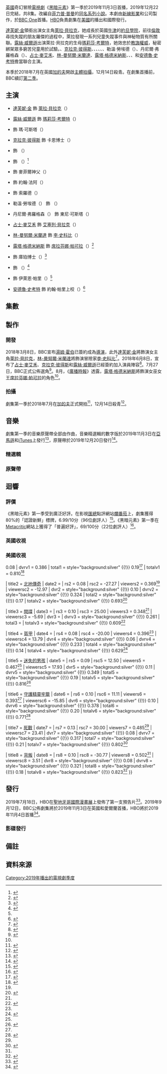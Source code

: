 {{noteTA
|G1=TV
|G2=Show
|1=zh-hans:贝拉奎亚;zh-hant:貝拉克;
|2=zh-hans:黑暗物质;zh-hant:黑暗元素;
|3=zh-hans:普尔曼;zh-hant:普曼;
|4=zh-hans:阿斯瑞尔勋爵;zh-hant:艾塞列公爵;
|5=zh-hans:魔法神刀;zh-hk:奧秘匕首;zh-tw:奧秘匕首;
|6=zh-hans:披甲熊;zh-hant:武裝熊;
|7=zh-hans:菲利普;zh-hant:菲力普;
|8=zh-hans:尤雷科·伯尔尼松;zh-hant:歐瑞克·拜尼森;
|9=zh-hans:伯尔尼松;zh-hant:拜尼森;
|10=zh-hans:尤雷科;zh-hant:歐瑞克;
|11=zh-hans:拉克尼松;zh-hant:雷克森;
}}
{{Infobox television season
| season_name   = 《黑暗元素》
| season_number = 1
| eng_name      = {{lang|en|''His Dark Materials'' (Season 1)}}
| bgcolour      = #273544
| image         = His Dark Materials Season 1 poster.jpg
| caption       = 第一季宣傳海報
| starring      = {{Plainlist|
* [[達芙妮·金|達芙妮·金]]
* [[露絲·威爾遜|露絲·威爾遜]]
* {{link-en|安-瑪莉·達芙|Anne-Marie Duff}}
* [[克拉克·彼得斯|克拉克·彼得斯]]
* {{link-en|詹姆斯·考斯摩|James Cosmo}}
* {{link-en|阿利安·巴克瑞|Ariyon Bakare}}
* {{link-en|威爾·基恩 (演員)|Will Keen|威爾·基恩}}
* {{link-en|盧錫安·薩馬蒂|Lucian Msamati}}
* {{link-en|加里·劉易斯|Gary Lewis (actor)}}
* 勒溫·勞埃德（{{lang|en|Lewin Lloyd}}）
* 丹尼爾·弗羅格森（{{lang|en|Daniel Frogson}}）
* [[占士·麥艾禾|占士·麥艾禾]]
* [[林-曼努爾·米蘭達|林-曼努爾·米蘭達]]
* [[露塔·格德米納斯|露塔·格德米納斯]]
* {{le|莉亞·威廉姆斯|Lia Williams}}
* {{le|阿米爾·威爾森|Amir Wilson}}
* {{le|妮娜·索桑亞|Nina Sosanya}}
* [[安德魯·史考特|安德魯·史考特]]
}}
| country       = {{plainlist|
* {{UK}}
* {{US}}
}}
| network       = {{plainlist|
* [[BBC_One|BBC One]]{{small|（英國）}}
* [[HBO|HBO]]{{small|（國際）}}
}}
| released      = {{Start date|2019|11|3}}
| last_aired    = {{End date|2019|12|22}}
| num_episodes  = 8
| prev_series   = 
| next_series   = [[黑暗元素_(第二季)|第二季]]
| episode_list  = [[黑暗元素集數列表|黑暗元素集數列表]]
}}

[[英國|英國]]奇幻冒險[[電視劇|電視劇]]《[[黑暗元素_(電視劇)|黑暗元素]]》第一季於2019年11月3日首播，2019年12月22日完結，共8集。改編自[[菲力普·普曼|菲力普·普曼]]的[[黑暗元素三部曲|同名系列小說]]。本劇由[[新線影業|新線影業]]和{{lang|en|Bad Wolf}}公司製作，於[[BBC_One|BBC One]]首播。[[HBO|HBO]]負責劇集在[[美國|美國]]的播出和國際發行。

[[達芙妮·金|達芙妮·金]]領銜出演女主角[[萊拉·貝拉克|萊拉·貝拉克]]，她成長於英國[[牛津|牛津]]的[[約旦學院|約旦學院]]，前往[[倫敦|倫敦]]尋找失蹤的朋友羅傑的過程中，萊拉發現一系列兒童失蹤事件與神秘物質{{le|塵埃 (黑暗元素)|Dust (His Dark Materials)|塵埃}}有所關聯。[[露絲·威爾遜|露絲·威爾遜]]出演萊拉·貝拉克的生母[[瑪莉莎·考爾特|瑪莉莎·考爾特]]，她效忠於[[教誨權威|教誨權威]]，秘密綁架眾多窮苦兒童用於試驗。{{link-en|安-瑪莉·達芙|Anne-Marie Duff}}、[[克拉克·彼得斯|克拉克·彼得斯]]、{{link-en|詹姆斯·考斯摩|James Cosmo}}、{{link-en|阿利安·巴克瑞|Ariyon Bakare}}、{{link-en|威爾·基恩 (演員)|Will Keen|威爾·基恩}}、{{link-en|盧錫安·薩馬蒂|Lucian Msamati}}、{{link-en|加里·劉易斯|Gary Lewis (actor)}}、勒溫·勞埃德（{{lang|en|Lewin Lloyd}}）、丹尼爾·弗羅格森（{{lang|en|Daniel Frogson}}）、[[占士·麥艾禾|占士·麥艾禾]]、[[林-曼努爾·米蘭達|林-曼努爾·米蘭達]]、[[露塔·格德米納斯|露塔·格德米納斯]]、{{le|莉亞·威廉姆斯|Lia Williams}}、{{le|阿米爾·威爾森|Amir Wilson}}、{{le|妮娜·索桑亞|Nina Sosanya}}和[[安德魯·史考特|安德魯·史考特]]擔當聯合主演。

本季於2018年7月在英國[[加的夫|加的夫]]開啟[[主體拍攝|主體拍攝]]，12月14日殺青。在劇集首播前，BBC續訂[[黑暗元素_(第二季)|第二季]]。

== 主演 ==
* [[達芙妮·金|達芙妮·金]] 飾 [[萊拉·貝拉克|萊拉·貝拉克]]（{{lang|en|Lyra Belacqua}}）

* [[露絲·威爾遜|露絲·威爾遜]] 飾 [[瑪莉莎·考爾特|瑪莉莎·考爾特]]（{{lang|en|Marisa Coulter}}）

* {{link-en|安-瑪莉·達芙|Anne-Marie Duff}} 飾 瑪·可斯塔（{{lang|en|Ma Costa}}）

* [[克拉克·彼得斯|克拉克·彼得斯]] 飾 卡恩博士（{{lang|en|Dr Carne}}）

* {{link-en|詹姆斯·考斯摩|James Cosmo}} 飾 {{le|法德爾·科拉姆|Farder Coram}}（{{lang|en|Farder Coram}}）

* {{link-en|阿利安·巴克瑞|Ariyon Bakare}} 飾 {{le|波萊爾公爵|Lord Boreal|卡洛·波萊爾公爵}}（{{lang|en|Lord Carlo Boreal}}）<ref name="Press">{{cite web|url=https://www.bbc.co.uk/mediacentre/mediapacks/his-dark-materials|title=His Dark Materials|work=BBC Media Centre|date=2019-10-24|access-date=2019-10-24|language=en-GB|archive-date=2019-10-24|archive-url=https://web.archive.org/web/20191024215427/https://www.bbc.co.uk/mediacentre/mediapacks/his-dark-materials|dead-url=no}}</ref>

* {{link-en|威爾·基恩 (演員)|Will Keen|威爾·基恩}} 飾 麥菲爾神父（{{lang|en|Father MacPhail}}）

* {{link-en|盧錫安·薩馬蒂|Lucian Msamati}} 飾 約翰·法阿（{{lang|en|John Faa}}）

* {{link-en|加里·劉易斯|Gary Lewis (actor)}} 飾 索羅德（{{lang|en|Thorold}}）

* 勒溫·勞埃德（{{lang|en|Lewin Lloyd}}） 飾 {{le|羅傑·帕斯洛|Roger Parslow}}（{{lang|en|Roger Parslow}}）

* 丹尼爾·弗羅格森（{{lang|en|Daniel Frogson}}） 飾 東尼·可斯塔（{{lang|en|Tony Costa}}）

* [[占士·麥艾禾|占士·麥艾禾]] 飾 [[艾塞列公爵|艾塞列·貝拉克]]（{{lang|en|Lord Asriel Belacqua}}）

* [[林-曼努爾·米蘭達|林-曼努爾·米蘭達]] 飾 [[李·史科比|李·史科比]]（{{lang|en|Lee Scoresby}}）

* [[露塔·格德米納斯|露塔·格德米納斯]] 飾 [[席拉芬娜·帕可拉|席拉芬娜·帕可拉]]（{{lang|en|Serafina Pekkala}}）<ref name=":0">{{Cite news|url=https://www.radiotimes.com/news/tv/2018-08-24/his-dark-materials-serafina-pekkala-cast-ruta-gedmintas-bbc/|title=BBC His Dark Materials adaptation casts witch queen Serafina Pekkala|date=2018-08-24|newspaper=Radio Times|accessdate=2018-09-17|language=en|archive-date=2018-09-17|archive-url=https://web.archive.org/web/20180917181924/https://www.radiotimes.com/news/tv/2018-08-24/his-dark-materials-serafina-pekkala-cast-ruta-gedmintas-bbc/|dead-url=no}}</ref>

* {{le|莉亞·威廉姆斯|Lia Williams}} 飾 庫珀博士（{{lang|en|Dr Cooper}}）<ref name="S1E5">{{cite web|url=https://www.radiotimes.com/tv-programme/e/kfrskh/his-dark-materials--s1-e5-the-lost-boy/|title=His Dark Materials - Series 1 - Episode 5|work=[[Radio_Times|Radio Times]]|access-date=2019-11-20|language=en-GB|archive-date=2020-11-10|archive-url=https://web.archive.org/web/20201110061728/https://www.radiotimes.com/tv-programme/e/kfrskh/his-dark-materials--s1-e5-the-lost-boy/|dead-url=no}}</ref>

* {{le|阿米爾·威爾森|Amir Wilson}} 飾 {{le|威爾·帕里 (黑暗元素)|Will Parry (His Dark Materials)|威爾·帕里}}（{{lang|en|Will Parry}}）<ref name="Will">{{cite web|url=https://www.gizmodo.com.au/2019/06/his-dark-materials-has-found-its-will-parry-and-hes-perfect/|title=His Dark Materials Has Found Its Will Parry, And He's Perfect|work=[[Gizmodo|Gizmodo]]|last=Elderkin|first=Beth|date=2019-06-08|access-date=2019-11-17|language=en|archive-date=2019-11-16|archive-url=https://web.archive.org/web/20191116231133/https://www.gizmodo.com.au/2019/06/his-dark-materials-has-found-its-will-parry-and-hes-perfect/|dead-url=no}}</ref>

* {{le|妮娜·索桑亞|Nina Sosanya}} 飾 伊萊恩·帕里（{{lang|en|Elaine Parry}}）<ref name="S1E5" />

* [[安德魯·史考特|安德魯·史考特]] 飾 約翰·帕里上校（{{lang|en|Colonel John Parry}}）<ref name="Jopari">{{cite web|url=https://deadline.com/2019/08/fleabags-andrew-scott-joins-hbo-bbcs-fantasy-drama-his-dark-materials-1202671162/|title='Fleabag's Andrew Scott Joins HBO & BBC's Fantasy Drama Adaptation 'His Dark Materials'|work=[[Deadline_Hollywood|Deadline Hollywood]]|last=White|first=Peter|date=2019-08-19|access-date=2019-11-17|archive-date=2019-11-08|archive-url=https://web.archive.org/web/20191108201557/https://deadline.com/2019/08/fleabags-andrew-scott-joins-hbo-bbcs-fantasy-drama-his-dark-materials-1202671162/|dead-url=no}}</ref>

== 集數 ==
<onlyinclude>{{Episode table |background=#273544 |overall= |season= |seasonT=集數 |title= |director= |writer= |airdate= |airdateT=首播日期 |viewers= |viewersT=收視（百萬）|country=英國 |episodes= 
{{Episode list/sublist|黑暗元素 (電視劇)
 |NumParts            = 2
 |EpisodeNumber       = 1
 |EpisodeNumber2      = 1
 |Title               = 萊拉的約旦
 |AltTitle            = {{lang|en|Lyra's Jordan}}
 |DirectedBy          = [[湯姆·霍伯|湯姆·霍伯]]
 |WrittenBy           = {{link-en|傑克·索恩|Jack Thorne}}
 |OriginalAirDate_1   = {{start date|2019|11|3}}{{small|（英國）}}
 |OriginalAirDate_2   = {{start date|2019|11|4}}{{small|（美國）}}
 |Viewers_1           = 9.72{{small|（英國）}}<ref name="BARB4">{{cite web |url=https://www.barb.co.uk/viewing-data/four-screen-dashboard/ |title=Four-screen dashboard |publisher=[[Broadcasters'_Audience_Research_Board|Broadcasters' Audience Research Board]] |access-date=2019-12-17 |language=en-GB |archive-date=2019-02-02 |archive-url=https://web.archive.org/web/20190202221734/https://www.barb.co.uk/viewing-data/four-screen-dashboard/ |dead-url=no }}</ref>
 |Viewers_2           = 0.424{{small|（美國）}}<ref name="1.01">{{cite web|url=http://www.showbuzzdaily.com/articles/showbuzzdailys-top-150-monday-cable-originals-network-finals-11-4-2019.html|title=Updated: ShowBuzzDaily's Top 150 Monday Cable Originals & Network Finals: 11.4.2019|last=Metcalf|first=Mitch|date=2019-11-05|work=Showbuzz Daily|access-date=2019-11-05|language=en-US|archive-date=2019-11-05|archive-url=https://web.archive.org/web/20191105212256/http://www.showbuzzdaily.com/articles/showbuzzdailys-top-150-monday-cable-originals-network-finals-11-4-2019.html|dead-url=no}}</ref>
 |ShortSummary        = [[萊拉·貝拉克|萊拉·貝拉克]]成長於英國[[牛津|牛津]]的[[約旦學院|約旦學院]]。她未曾見過父母，僕從羅傑·帕斯洛和{{le|守護精靈 (黑暗元素三部曲)|Dæmon (His Dark Materials)|守護精靈}}潘拉蒙陪伴她長大。萊拉崇拜她的叔叔[[艾塞列公爵|艾塞列公爵]]，他是一名極地探險家。艾塞列關於{{le|塵埃 (黑暗元素)|Dust (His Dark Materials)|塵埃}}和[[多元宇宙|多元宇宙]]的研究被[[教誨權威|教誨權威]]視為[[異端|異端]]。在艾塞列匯報自己在極地的發現成果之前，約旦學院的院長卡恩博士暗中在他的飲酒中投毒。目睹一切的萊拉及時解救了叔叔，艾塞列選擇不再追究此事。卡恩通過「真理探測儀」（俗稱為「黃金羅盤」）預見到萊拉對未來的重要性。在艾塞列離開牛津繼續他的探險之後，卡恩將黃金羅盤送給萊拉，並將她交給[[瑪莉莎·考爾特|瑪莉莎·考爾特]]扶養。考爾特夫人同意接收萊拉為門徒。神秘組織「吞人獸」（{{lang|en|Gobblers}}）綁架了羅傑和另一名[[吉普賽|吉普賽]]兒童比利·可斯塔。萊拉為找回同伴羅傑，決定隨同考爾特夫人前往吞人獸可能藏身的[[倫敦|倫敦]]。一眾吉普賽人為尋找失蹤的兒童，同樣向倫敦出發。
 |RowColor            = on
 |LineColor           = 273544
}}
{{Episode list/sublist|黑暗元素 (電視劇)
 |NumParts            = 2
 |EpisodeNumber       = 2
 |EpisodeNumber2      = 2
 |Title               = 北地傳奇
 |AltTitle            = {{lang|en|The Idea of North}}
 |DirectedBy          = 湯姆·霍伯{{efn|name=McGregor|導演{{le|威廉·麥格雷戈 (導演)|William McGregor (director)|威廉·麥格雷戈}}執導有關威爾的世界故事線部分<ref>{{cite web |url=https://ew.com/tv/2019/12/02/his-dark-materials-will-parry-amir-wilson/ |title=His Dark Materials star opens up about that surprise character debut |publisher=[[Entertainment_Weekly|Entertainment Weekly]] |first=Nick |last=Romano |date=2019-12-02 |access-date=2020-07-17 |language=en-US |archive-date=2020-02-12 |archive-url=https://web.archive.org/web/20200212233213/https://ew.com/tv/2019/12/02/his-dark-materials-will-parry-amir-wilson/ |dead-url=no }}</ref>。}}
 |WrittenBy           = 傑克·索恩
 |OriginalAirDate_1   = {{start date|2019|11|10}}{{small|（英國）}}
 |OriginalAirDate_2   = {{start date|2019|11|11}}{{small|（美國）}}
 |Viewers_1           = 7.71{{small|（英國）}}<ref name="BARB4" />
 |Viewers_2           = 0.369{{small|（美國）}}<ref name="1.02">{{cite web|url=http://www.showbuzzdaily.com/articles/showbuzzdailys-top-150-monday-cable-originals-network-finals-11-11-2019.html|title=Updated: ShowBuzzDaily's Top 150 Monday Cable Originals & Network Finals: 11.11.2019|last=Metcalf|first=Mitch|date=2019-11-12|work=Showbuzz Daily|access-date=2019-11-12|language=en-US|archive-date=2019-11-12|archive-url=https://web.archive.org/web/20191112213338/http://www.showbuzzdaily.com/articles/showbuzzdailys-top-150-monday-cable-originals-network-finals-11-11-2019.html|dead-url=no}}</ref>
 |ShortSummary        = 萊拉住到考爾特夫人的家中之後，對她隱秘的行事風格產生懷疑。吉普賽人找到綁架兒童組織的一處據點，但是他們已經提前轉移。主教法庭的執行官波萊爾公爵來到約旦學院。為了確認艾塞列公爵從北方帶回的是否為斯坦尼斯勞斯·格魯曼的頭顱，他通過特定位置的「凌空之窗」穿越到另一個世界，要求名為托馬斯的人查找以魚鷹為守護精靈的男子。主教派遣麥克菲神父來到考爾特夫人家，警告她以及她所領導的倫敦總祭祀委員會要低調做事。考爾特夫人來到關押兒童的新地點，告知他們馬上要啟程向北極出發。與此同時，萊拉偷偷潛入考爾特夫人的書房，發現她正在設計一個叫做「實驗站」的實驗室，用於人與精靈之間關係的秘密研究。萊拉趁著考爾特夫人舉辦酒會的時候逃了出去。當晚，她被一個男人從背後挾持。
 |RowColor            = on
 |LineColor           = 273544
}}
{{Episode list/sublist|黑暗元素 (電視劇)
 |NumParts            = 2
 |EpisodeNumber       = 3
 |EpisodeNumber2      = 3
 |Title               = 間諜
 |AltTitle            = {{lang|en|The Spies}}
 |DirectedBy          = {{le|道恩·沙德福斯|Dawn Shadforth}}{{efn|name=McGregor}}
 |WrittenBy           = 傑克·索恩
 |OriginalAirDate_1   = {{start date|2019|11|17}}{{small|（英國）}}
 |OriginalAirDate_2   = {{start date|2019|11|18}}{{small|（美國）}}
 |Viewers_1           = 7.22{{small|（英國）}}<ref name="BARB4" />
 |Viewers_2           = 0.348{{small|（美國）}}<ref name="1.03">{{cite web|url=http://www.showbuzzdaily.com/articles/showbuzzdailys-top-150-monday-cable-originals-network-finals-11-18-2019.html|title=Updated: ShowBuzzDaily's Top 150 Monday Cable Originals & Network Finals: 11.18.2019|last=Metcalf|first=Mitch|date=2019-11-19|work=Showbuzz Daily|access-date=2019-11-19|language=en-US|archive-date=2019-11-20|archive-url=https://web.archive.org/web/20191120215311/http://www.showbuzzdaily.com/articles/showbuzzdailys-top-150-monday-cable-originals-network-finals-11-18-2019.html|dead-url=no}}</ref>
 |ShortSummary        = 比利的哥哥東尼·可斯塔和朋友班傑明無意之中救下萊拉，將她帶至吉普賽人的船上。考爾特夫人搜查約旦學院，得知萊拉隨身攜帶著真理儀，她隨後派出兩隻間諜飛蟲追蹤萊拉。波萊爾公爵穿越到另一個世界，托馬斯告訴他格魯曼是來自與波萊爾同一世界的約翰·帕里上校，他是前海軍陸戰隊員和探險家，於13年前被推定死亡。格魯曼在另一個世界中還有妻子和兒子，波萊爾僱人查找他們的下落。萊拉說服吉普賽人首領約翰·法阿以及眾人乘船北上，找尋丟失的孩子。東尼和班傑明潛入考爾特夫人的住所，找到眾多失蹤孩子的名單。他們被考爾特夫人發現，班傑明不願被審問，墜入電梯井自殺身亡，東尼僥倖逃脫。萊拉嘗試解讀真理儀，提前得知班傑明死亡。她與守護精靈潘拉蒙抓住一隻間諜飛蟲，另一隻逃回考爾特夫人的身邊，告知她萊拉的蹤跡。
 |RowColor            = on
 |LineColor           = 273544
}}
{{Episode list/sublist|黑暗元素 (電視劇)
 |NumParts            = 2
 |EpisodeNumber       = 4
 |EpisodeNumber2      = 4
 |Title               = 盔甲
 |AltTitle            = {{lang|en|Armour}}
 |DirectedBy          = {{le|奧托·巴瑟斯特|Otto Bathurst}}
 |WrittenBy           = 傑克·索恩
 |OriginalAirDate_1   = {{start date|2019|11|24}}{{small|（英國）}}
 |OriginalAirDate_2   = {{start date|2019|11|25}}{{small|（美國）}}
 |Viewers_1           = 6.88{{small|（英國）}}<ref name="BARB4" />
 |Viewers_2           = 0.396{{small|（美國）}}<ref name="1.04">{{cite web|url=http://www.showbuzzdaily.com/articles/showbuzzdailys-top-150-monday-cable-originals-network-finals-11-25-2019.html|title=Updated: ShowBuzzDaily's Top 150 Monday Cable Originals & Network Finals: 11.25.2019|last=Metcalf|first=Mitch|date=2019-11-26|work=Showbuzz Daily|access-date=2019-11-26|language=en-US|archive-date=2019-11-28|archive-url=https://web.archive.org/web/20191128002029/http://www.showbuzzdaily.com/articles/showbuzzdailys-top-150-monday-cable-originals-network-finals-11-25-2019.html|dead-url=no}}</ref>
 |ShortSummary        = 氣球駕駛員[[李·史科比|李·史科比]]與他的守護精靈赫斯特前往北方城鎮{{le|特羅爾桑德|Trollesund}}，尋找被放逐的武裝熊{{le|歐瑞克·拜尼森|Iorek Byrnison}}。當地的教會當局設計偷竊了它的盔甲，迫使它成為負責處理金屬的契約勞工。法德爾·科拉姆聯繫他的舊情人女巫[[席拉芬娜·帕可拉|席拉芬娜·帕可拉]]，她的守護精靈凱薩答應科拉姆幫助保護吉普賽人。萊拉與吉普賽人經過特羅爾桑德，儘管約翰·法阿不信任歐瑞克，萊拉仍然設法取得它的幫助。萊拉通過真理儀感知到盔甲被藏在教堂地下室，歐瑞克成功取回盔甲。歐瑞克和史科比加入吉普賽人，繼續北上。與此同時，教會當局試圖免除考爾特夫人的所有公職，將總祭祀委員會的領導權交給麥克菲爾神父。考爾特夫人以艾塞列公爵相威脅，他當前被武裝熊首領奧夫·雷克森囚禁，迫使教會同意自己繼續推進項目。考爾特夫人來到北方與武裝熊首領雷克森會面，以說服教會為它舉行[[洗禮|洗禮]]為交換條件，獲得艾塞列公爵的控制權。
 |RowColor            = on
 |LineColor           = 273544
}}
{{Episode list/sublist|黑暗元素 (電視劇)
 |NumParts            = 2
 |EpisodeNumber       = 5
 |EpisodeNumber2      = 5
 |Title               = 迷失的男孩
 |AltTitle            = {{lang|en|The Lost Boy}}
 |DirectedBy          = 奧托·巴瑟斯特{{efn|name=McGregor}}
 |WrittenBy           = 傑克·索恩
 |OriginalAirDate_1   = {{start date|2019|12|1}}{{small|（英國）}}
 |OriginalAirDate_2   = {{start date|2019|12|2}}{{small|（美國）}}
 |Viewers_1           = 6.69{{small|（英國）}}<ref name="BARB4" />
 |Viewers_2           = 0.467{{small|（美國）}}<ref name="1.05">{{cite web|url=http://www.showbuzzdaily.com/articles/showbuzzdailys-top-150-monday-cable-originals-network-finals-12-2-2019.html|title=Updated: ShowBuzzDaily's Top 150 Monday Cable Originals & Network Finals: 12.2.2019|last=Metcalf|first=Mitch|date=2019-12-04|work=Showbuzz Daily|accessdate=2019-12-05|language=en-US|archive-date=2019-12-04|archive-url=https://web.archive.org/web/20191204214656/http://www.showbuzzdaily.com/articles/showbuzzdailys-top-150-monday-cable-originals-network-finals-12-2-2019.html|dead-url=no}}</ref>
 |ShortSummary        = 萊拉、李·史科比與吉普賽人繼續北上尋找被綁架的孩子。在歐瑞克的陪同下，真理儀指引萊拉前往附近的漁村。另一個世界中，{{le|威爾·帕里 (黑暗元素)|Will Parry (His Dark Materials)|威爾·帕里}}是一名高中生，父親失蹤之後，他需要照顧患有[[精神疾病|精神疾病]]的母親伊萊恩。波萊爾公爵和托馬斯找到帕里一家，他們希望打聽威爾的父親約翰的下落。伊萊恩向威爾展示父親的信件。波萊爾潛入威爾的房間調查，他認為約翰失蹤後，一直穿梭於多元世界之中。席拉芬娜·帕可拉與法德爾·科拉姆會面，兩人討論多元世界以及即將到來的戰爭。萊拉和歐瑞克在漁村中發現比利·可斯塔，有人通過手術方法將他與守護精靈強行切割。他們將比利送交給吉普賽人，但是他很快過世。當晚，萊拉被神秘組織綁架，送至「吞人獸」的基地伯爾凡加（{{lang|en|Bolvangar}}）。
 |RowColor            = on
 |LineColor           = 273544
}}
{{Episode list/sublist|黑暗元素 (電視劇)
 |NumParts            = 2
 |EpisodeNumber       = 6
 |EpisodeNumber2      = 6
 |Title               = 守護精靈牢籠
 |AltTitle            = {{lang|en|The Daemon-Cages}}
 |DirectedBy          = [[尤若斯·林恩|尤若斯·林恩]]{{efn|name=McGregor}}
 |WrittenBy           = 傑克·索恩
 |OriginalAirDate_1   = {{start date|2019|12|8}}{{small|（英國）}}
 |OriginalAirDate_2   = {{start date|2019|12|9}}{{small|（美國）}}
 |Viewers_1           = 6.36{{small|（英國）}}<ref name="BARB4" />
 |Viewers_2           = 0.393{{small|（美國）}}<ref name="1.06">{{cite web|url=http://www.showbuzzdaily.com/articles/showbuzzdailys-top-150-monday-cable-originals-network-finals-12-9-2019.html|title=Updated: ShowBuzzDaily's Top 150 Monday Cable Originals & Network Finals: 12.9.2019|last=Metcalf|first=Mitch|date=2019-12-10|work=Showbuzz Daily|accessdate=2019-12-10|language=en-US|archive-date=2019-12-10|archive-url=https://web.archive.org/web/20191210222137/http://www.showbuzzdaily.com/articles/showbuzzdailys-top-150-monday-cable-originals-network-finals-12-9-2019.html|dead-url=no}}</ref>
 |ShortSummary        = 萊拉化名莉齊，在秘密基地遇到好友羅傑。她探查得知這裡的工作人員正在以虜獲的孩子作為研究對象，進行切割守護精靈的實驗。考爾特夫人前來查看研究進展，聽到萊拉在裝置內呼喊，將她救下。考爾特夫人試圖說服萊拉留在身邊，表示實驗是為了避免孩子感染罪惡的根源「塵埃」。萊拉謊稱將真理儀交給考爾特夫人，盒子中的間諜飛蟲偷襲了她。萊拉趁機逃脫之後，破壞實驗設備，引起混亂。吉普賽人、李·史科比與歐瑞克·拜尼森及時趕到，在女巫席拉芬娜·帕可拉的幫助下，戰勝看守[[韃靼人|韃靼人]]，解救所有被綁架的孩子。考爾特夫人獨自逃走。萊拉、羅傑與歐瑞克乘坐李·史科比的氣球，向北飛行，前去[[斯瓦爾巴|斯瓦爾巴]]群島解救艾塞列公爵。途中他們遭遇{{le|峭壁鬼 (黑暗元素)|Cliff ghasts (His Dark Materials)|峭壁鬼}}的攻擊，萊拉在混戰中掉下氣球。與此同時，威爾在另一個世界閱讀父親的信件，托馬斯暗中監視他。
 |RowColor            = on
 |LineColor           = 273544
}}
{{Episode list/sublist|黑暗元素 (電視劇)
 |NumParts            = 2
 |EpisodeNumber       = 7
 |EpisodeNumber2      = 7
 |Title               = 死戰
 |AltTitle            = {{lang|en|The Fight to the Death}}
 |DirectedBy          = 傑米·柴爾茲{{efn|name=McGregor}}
 |WrittenBy           = 傑克·索恩
 |OriginalAirDate_1   = {{start date|2019|12|15}}{{small|（英國）}}
 |OriginalAirDate_2   = {{start date|2019|12|16}}{{small|（美國）}}
 |Viewers_1           = 6.08{{small|（英國）}}<ref name="BARB4" />
 |Viewers_2           = 0.485{{small|（美國）}}<ref name="1.07">{{cite web|url=http://www.showbuzzdaily.com/articles/showbuzzdailys-top-150-monday-cable-originals-network-finals-12-16-2019.html|title=Updated: ShowBuzzDaily's Top 150 Monday Cable Originals & Network Finals: 12.16.2019|last=Metcalf|first=Mitch|date=2019-12-17|work=Showbuzz Daily|accessdate=2019-12-17|language=en-US|archive-date=2019-12-17|archive-url=https://web.archive.org/web/20191217212003/http://www.showbuzzdaily.com/articles/showbuzzdailys-top-150-monday-cable-originals-network-finals-12-16-2019.html|dead-url=no}}</ref>
 |ShortSummary        = 萊拉落地之後，被武裝熊俘虜送至首領奧夫·雷克森在斯瓦爾巴群島的宮殿。她欺騙奧夫稱自己是歐瑞克·拜尼森在伯爾凡加創造的守護精靈，說服它與歐瑞克單獨決鬥。歐瑞克在戰鬥中身受重傷，最終為保護萊拉殺死奧夫，成為武裝熊的國王。羅傑與萊拉會合，跟隨歐瑞克前往艾塞列公爵的實驗室。教誨權威得知奧夫被殺死，派遣考爾特夫人、麥菲爾神父以及眾多戰士前往北方。席拉芬娜·帕可拉勸說李·史科比繼續幫助萊拉。與此同時，威爾在另一個世界意識到危險，將母親伊萊恩暫時託付給鄰居漢威老師照顧。波萊爾公爵希望獲得約翰·帕里留下的信件，派遣托馬斯與另一名特工潛入威爾家中。威爾殺死托馬斯，沒有與母親道別，帶著信件逃離此地。
 |RowColor            = on
 |LineColor           = 273544
}}
{{Episode list/sublist|黑暗元素 (電視劇)
 |NumParts            = 2
 |EpisodeNumber       = 8
 |EpisodeNumber2      = 8
 |Title               = 背叛
 |AltTitle            = {{lang|en|Betrayal}}
 |DirectedBy          = 傑米·柴爾茲{{efn|name=McGregor}}
 |WrittenBy           = 傑克·索恩
 |OriginalAirDate_1   = {{start date|2019|12|22}}{{small|（英國）}}
 |OriginalAirDate_2   = {{start date|2019|12|23}}{{small|（美國）}}
 |Viewers_1           = 5.87{{small|（英國）}}<ref name="BARB4" />
 |Viewers_2           = 0.502{{small|（美國）}}<ref name="1.08">{{cite web|url=http://www.showbuzzdaily.com/articles/showbuzzdailys-top-150-monday-cable-originals-network-finals-12-23-2019.html|title=Updated: ShowBuzzDaily's Top 150 Monday Cable Originals & Network Finals: 12.23.2019|last=Metcalf|first=Mitch|date=2019-12-24|work=Showbuzz Daily|accessdate=2019-12-25|language=en-US|archive-date=2019-12-25|archive-url=https://web.archive.org/web/20191225231950/http://www.showbuzzdaily.com/articles/showbuzzdailys-top-150-monday-cable-originals-network-finals-12-23-2019.html|dead-url=no}}</ref>
 |ShortSummary        = 在斯瓦爾巴的實驗室，艾塞列公爵向萊拉介紹他對塵埃和多元世界的研究。教誨權威認為塵埃是人類罪惡的根源，因此一直設法阻止他的研究。艾塞列瞞著萊拉，將羅傑騙至山頂的[[極光|極光]]附近，把他放入實驗籠內，計劃將他與守護精靈切割，用來獲得足夠的能量開啟極光通道（「星橋」），通往多元世界。萊拉與歐瑞克率領大批武裝熊前往援救羅傑，途中遭遇考爾特夫人和教誨權威的士兵，雙方發生戰鬥。萊拉獨自登上山頂，目睹艾塞列拉動控制器，殺死了羅傑，同時開啟極光通道。考爾特夫人與艾塞列會面，艾塞列勸她一同進入星橋，考爾特夫人因掛念萊拉拒絕了他。考爾特夫人離開之後，萊拉進入多元世界。與此同時，在另一個世界，波萊爾公爵設法追查威爾的下落，報警將威爾列為失蹤青年。為躲避警方調查，威爾進入可以通往多元世界的「凌空之窗」。
 |RowColor            = on
 |LineColor           = 273544
}}
}}</onlyinclude>

== 製作 ==
=== 開發 ===
2018年3月8日，BBC宣布[[湯姆·霍伯|湯姆·霍伯]]已簽約成為[[導演|導演]]，此外[[達芙妮·金|達芙妮·金]]將飾演女主角[[萊拉·貝拉克|萊拉·貝拉克]]，[[林-曼努爾·米蘭達|林-曼努爾·米蘭達]]將飾演冒險家[[李·史科比|李·史科比]]<ref>{{Cite news|url=https://deadline.com/2018/03/the-kings-speech-director-tom-hooper-logan-star-sign-up-for-his-dark-materials-adaptation-1202319285/|title=‘The King’s Speech’ Director Tom Hooper & ‘Logan’ Star Dafne Keen Sign Up For ‘His Dark Materials’ Adaptation|last=Wiseman|first=Peter White,Andreas|date=2018-03-08|newspaper=Deadline|accessdate=2018-09-17|language=en-US|archive-date=2018-08-05|archive-url=https://web.archive.org/web/20180805112624/https://deadline.com/2018/03/the-kings-speech-director-tom-hooper-logan-star-sign-up-for-his-dark-materials-adaptation-1202319285/|dead-url=no}}</ref>。2018年6月8日，宣布了[[占士·麥艾禾|占士·麥艾禾]]、[[克拉克·彼得斯|克拉克·彼得斯]]和[[露絲·威爾遜|露絲·威爾遜]]已經簽約加入演員陣容<ref>{{Cite news|url=https://deadline.com/2018/06/james-mcavoy-clarke-peters-sign-up-to-bbc-one-fantasy-drama-his-dark-materials-1202406102/|title=James McAvoy & Clarke Peters Sign Up To BBC One Fantasy Drama ‘His Dark Materials’|last=White|first=Peter|date=2018-06-08|newspaper=Deadline|accessdate=2018-09-17|language=en-US|archive-date=2018-06-21|archive-url=https://web.archive.org/web/20180621162547/https://deadline.com/2018/06/james-mcavoy-clarke-peters-sign-up-to-bbc-one-fantasy-drama-his-dark-materials-1202406102/|dead-url=no}}</ref>。7月27日，BBC正式公佈選角<ref name="Cast">{{cite web|url=https://www.bbc.co.uk/mediacentre/latestnews/2018/his-dark-materials|title=BBC and Bad Wolf unveil cast and creative team of His Dark Materials|website=BBC Media Centre|date=2018-07-27|accessdate=2018-08-13|language=en-GB|archive-date=2019-05-17|archive-url=https://web.archive.org/web/20190517203425/https://www.bbc.co.uk/mediacentre/latestnews/2018/his-dark-materials|dead-url=no}}</ref>。8月，《[[廣播時報|廣播時報]]》透露，[[露塔·格德米納斯|露塔·格德米納斯]]將飾演女巫女王[[席拉芬娜·帕可拉|席拉芬娜·帕可拉]]的角色<ref name=":0" />。

=== 拍攝 ===
劇集第一季於2018年7月在[[加的夫|加的夫]]正式開拍<ref>{{Cite web|url=https://www.bbc.co.uk/mediacentre/latestnews/2018/his-dark-materials|title=BBC - BBC and Bad Wolf unveil cast and creative team of His Dark Materials|accessdate=2018-09-17|date=2018-07-27|publisher=BBC|language=en-GB|archive-date=2019-05-17|archive-url=https://web.archive.org/web/20190517203425/https://www.bbc.co.uk/mediacentre/latestnews/2018/his-dark-materials|dead-url=no}}</ref>，12月14日殺青<ref>{{Cite tweet|author=His Dark Materials|user=darkmaterials|number=1073639534372511744|date=2018-12-14|title=So Lyra and her daemon turned away from the world they were born in, and looked towards the sun, and walked into the sky.}}</ref>。

== 音樂 ==
劇集第一季的音樂原聲帶全部由{{link-en|羅恩·巴夫|Lorne Balfe}}作曲，音樂精選輯的數字版於2019年11月3日在[[亞馬遜公司|亞馬遜]]和[[iTunes|iTunes]]上發行<ref>{{cite web|url=https://www.amazon.com/exec/obidos/ASIN/B07ZS386VC|title=The Musical Anthology of His Dark Materials (Music from the Television Series)|accessdate=2019-11-07|language=en-US|archive-date=2020-10-27|archive-url=https://web.archive.org/web/20201027134901/https://www.amazon.com/exec/obidos/ASIN/B07ZS386VC|dead-url=no}}</ref>，原聲帶於2019年12月20日發行<ref>{{cite web|url=https://www.soundtrack.net/album/his-dark-materials/|title=His Dark Materials Soundtrack (2019)|accessdate=2020-12-20|language=en-US|archive-date=2020-11-10|archive-url=https://web.archive.org/web/20201110061801/https://www.soundtrack.net/album/his-dark-materials/|dead-url=no}}</ref>。

=== 精選輯 ===
{{Infobox album
| name           = 《黑暗元素》第一季音樂精選輯
| original_name  = ''The Musical Anthology of His Dark Materials''
| type           = greatest
| artist         = {{link-en|羅恩·巴夫|Lorne Balfe}}
| cover          = 
| alt            =
| released       = {{Start date|2019|11|3}}
| format         = [[數位音樂下載|數位音樂下載]]
| recorded       = 
| venue          =
| studio         = 
| genre          = 音樂[[精選輯|精選輯]]
| length         = 52:50
| label          = {{lang|en|Silva Screen}}
| producer       = [[BBC威爾斯國家管弦樂團|BBC威爾斯國家管弦樂團]]
| prev_title     = 
| prev_year      = 
| next_title     = 
| next_year      = 
| misc           = 
}}

{{Track listing
| total_length  = 52:50

| title1        = {{lang|en|His Dark Materials}}
| length1       = 1:38

| title2        = {{lang|en|The Alethiometer}}
| length2       = 4:35

| title3        = {{lang|en|Lyra: The Child of Prophecy}}
| length3       = 2:20

| title4        = {{lang|en|The Settling of a Daemon}}
| length4       = 3:54

| title5        = {{lang|en|Scholastic Sanctuary}}
| length5       = 3:06

| title6        = {{lang|en|The General Oblation Board}}
| length6       = 2:58

| title7        = {{lang|en|The Life of Roger Parslow}}
| length7       = 2:42

| title8        = {{lang|en|The Machinations of Lord Boreal}}
| length8       = 2:50

| title9        = {{lang|en|A Gilded Cage}}
| length9       = 1:24

| title10       = {{lang|en|The Strength of Gyptians}}
| length10      = 3:38

| title11       = {{lang|en|A Plea to Fate}}
| length11      = 3:13

| title12       = {{lang|en|The Legacy of Svalbard}}
| length12      = 2:30

| title13       = {{lang|en|Mrs. M.Coulter}}
| length13      = 2:05

| title14       = {{lang|en|The Magisterium}}
| length14      = 3:03

| title15       = {{lang|en|The Path Foretold}}
| length15      = 2:15

| title16       = {{lang|en|Release the Spy - Fly}}
| length16      = 2:07

| title17       = {{lang|en|The Tales of Lee Scoresby}}
| length17      = 2:43

| title18       = {{lang|en|The Compass Points North}}
| length18      = 2:34

| title19       = {{lang|en|The Witches of Lake Enara}}
| length19      = 3:15
}}

=== 原聲帶 ===
{{Infobox album
| name           = 《黑暗元素》第一季原聲帶
| original_name  = {{lang|en|''His Dark Materials''}}
| type           = soundtrack
| artist         = {{link-en|羅恩·巴夫|Lorne Balfe}}
| cover          = 
| alt            = 
| released       = {{Start date|2019|12|20}}
| format         = {{Plainlist|
* [[數位音樂下載|數位音樂下載]]
}}
| recorded       = 
| venue          = 
| studio         = 
| genre          = 音樂原聲帶
| length         = 86:11
| label          = {{lang|en|Silva Screen}}
| producer       = [[BBC威爾斯國家管弦樂團|BBC威爾斯國家管弦樂團]]
| prev_title     = 
| prev_year      = 
| next_title     = 
| next_year      = 
}}

{{Track listing
| headline      = 碟1
| collapsed     = yes
| total_length  = 42:34

| title1        = {{lang|en|Iorek's Armor}}
| length1       = 2:00

| title2        = {{lang|en|The Great Flood}}
| length2       = 4:09

| title3        = {{lang|en|Lyra's Jordan}}
| length3       = 1:49

| title4        = {{lang|en|Everyone is Special}}
| length4       = 2:52

| title5        = {{lang|en|The Golden Compass}}
| length5       = 1:38

| title6        = {{lang|en|Where Is Roger?}}
| length6       = 2:32

| title7        = {{lang|en|Readying the Boats}}
| length7       = 1:53

| title8        = {{lang|en|Leaving Jordan}}
| length8       = 3:13

| title9        = {{lang|en|Tell Me Where He Is}}
| length9       = 2:02

| title10       = {{lang|en|Voyages}}
| length10      = 3:34

| title11       = {{lang|en|Cocktail Party}}
| length11      = 2:29

| title12       = {{lang|en|I Will Succeed}}
| length12      = 1:45

| title13       = {{lang|en|There Was a Gyptian Nurse}}
| length13      = 4:09

| title14       = {{lang|en|Daemons to Dust}}
| length14      = 2:56

| title15       = {{lang|en|Clear Your Mind}}
| length15      = 1:36

| title16       = {{lang|en|The List}}
| length16      = 2:41

| title17       = {{lang|en|Look to the Stars}}
| length17      = 1:16
}}

{{Track listing
| headline      = 碟2
| collapsed     = yes
| total_length  = 43:37

| title1        = {{lang|en|Gateway to the North}}
| length1       = 1:35

| title2        = {{lang|en|You Loved a Witch}}
| length2       = 3:40

| title3        = {{lang|en|Iorek Breaks Loose}}
| length3       = 2:18

| title4        = {{lang|en|Some Sort of Ghost}}
| length4       = 3:17

| title5        = {{lang|en|Polar Adventure}}
| length5       = 2:13

| title6        = {{lang|en|The Silver Guillotine}}
| length6       = 3:05

| title7        = {{lang|en|Battle of Bolvangar}}
| length7       = 3:03

| title8        = {{lang|en|Parting Ways}}
| length8       = 2:11

| title9        = {{lang|en|Armored Claws}}
| length9       = 2:42

| title10       = {{lang|en|Assuming The Mantle}}
| length10      = 2:15

| title11       = {{lang|en|Airships Approaching}}
| length11      = 3:27

| title12       = {{lang|en|Fog and Ice}}
| length12      = 2:35

| title13       = {{lang|en|Bridge to the Stars}}
| length13      = 2:27

| title14       = {{lang|en|The End of the Magisterium}}
| length14      = 2:47

| title15       = {{lang|en|Crossing Worlds}}
| length15      = 4:41

| title16       = {{lang|en|Into The Sky}}
| length16      = 1:21
}}

== 迴響 ==
=== 評價 ===
《黑暗元素》第一季受到廣泛好評。在影視[[匯總媒體|匯總]]點評網站[[爛番茄|爛番茄]]上，劇集獲得80%的「認證新鮮」標牌，6.99/10分（96位劇評人）<ref name="RTS01">{{cite web|title=His Dark Materials: Season 1|url=https://www.rottentomatoes.com/tv/his_dark_materials/s01|website=[[爛番茄|爛番茄]]|accessdate=2020-11-25|language=en-US|archive-date=2019-11-19|archive-url=https://web.archive.org/web/20191119003304/https://rottentomatoes.com/tv/his_dark_materials/s01|dead-url=no}}</ref>。《黑暗元素》第一季在[[Metacritic|Metacritic]]網站上獲得了「普遍好評」，69/100分（22位劇評人）<ref name="MetaS01">{{cite web|title=His Dark Materials: Season 1|url=https://www.metacritic.com/tv/his-dark-materials/season-1|website=[[Metacritic|Metacritic]]|accessdate=2020-11-25|language=en-US|archive-date=2019-11-05|archive-url=https://web.archive.org/web/20191105092940/https://www.metacritic.com/tv/his-dark-materials/season-1|dead-url=no}}</ref>。

=== 英國收視 ===
{{Australian television episode ratings
| width            = 100
| fontsize         = 100
| backgroundcolour = #273544
| hidetimeslot     = yes
| hideCON          = 
| hideTotal        = yes

| changeOV        = 當日收視
| changeOViewers  = 收視人數（百萬）
| changeORank     = 收視份額（%）
| changeCON       = 總收視
| changeCViewers  = 7日收視（百萬）
| changeCRank     = 28日收視（百萬）

| title1          = [[#ep1|萊拉的約旦]]
| date1           = {{Start date|2019|11|3}}
| OVviewers1      = 7.2
| OVrank1         = 31.9
| CONviewers1     = 9.72{{efn|第一季第1集《[[#ep1|萊拉的約旦]]》7日總收視人數：[[電視|電視]]端為941.96萬，[[電腦|電腦]]端為18.65萬，[[平板|平板]]端為7.99萬，[[智慧型手機|智慧型手機]]端為3.73萬。}}
| CONrank1        = 11.43{{efn|第一季第1集《萊拉的約旦》28日總收視人數：電視端為1096.65萬，電腦端為28.51萬，平板端為11.77萬，智慧型手機端為6.16萬。}}
| ref1            = <ref name="1.01UK">{{cite web |url=https://www.broadcastnow.co.uk/bbc/his-dark-materials-tops-7m-as-kids-tune-in/5144369.article |title=His Dark Materials tops 7m as kids tune in |publisher=broadcastnow |first=Max |last=Goldbart |date=2019-11-04 |access-date=2019-11-07 |language=en-GB |archive-date=2019-11-07 |archive-url=https://web.archive.org/web/20191107060724/https://www.broadcastnow.co.uk/bbc/his-dark-materials-tops-7m-as-kids-tune-in/5144369.article |dead-url=no |subscription=yes }}</ref><ref name="BARB4"/>

| title2          = [[#ep2|北地傳奇]]
| date2           = {{Start date|2019|11|10}}
| OVviewers2      = 5.7
| OVrank2         = 26.6
| CONviewers2     = 7.71{{efn|第一季第2集《[[#ep2|北地傳奇]]》7日總收視人數：電視端為747.14萬，電腦端為14.32萬，平板端為6.35萬，智慧型手機端為3.12萬。}}
| CONrank2        = 8.91{{efn|第一季第2集《北地傳奇》28日總收視人數：電視端為855.62萬，電腦端為21.11萬，平板端為9.16萬，智慧型手機端為4.96萬。}}
| ref2            = <ref name="1.02UK">{{cite web |url=https://www.broadcastnow.co.uk/ratings/ant-and-dec-uncover-39m/5144635.article |title=Ant & Dec uncover 3.9m |publisher=broadcastnow |first=Robin |last=Parker |date=2019-11-11 |access-date=2019-11-11 |language=en-GB |archive-date=2019-11-11 |archive-url=https://web.archive.org/web/20191111143323/https://www.broadcastnow.co.uk/ratings/ant-and-dec-uncover-39m/5144635.article |dead-url=no |subscription=yes }}</ref><ref name="BARB4"/>

| title3          = [[#ep3|間諜]]
| date3           = {{Start date|2019|11|17}}
| OVviewers3      = 5.4
| OVrank3         = 24.9
| CONviewers3     = 7.22{{efn|第一季第3集《[[#ep3|間諜]]》7日總收視人數：電視端為699.73萬，電腦端為12.97萬，平板端為5.97萬，智慧型手機端為3.10萬。}}
| CONrank3        = 8.26{{efn|第一季第3集《間諜》28日總收視人數：電視端為7.93萬，電腦端為18.94萬，平板端為8.63萬，智慧型手機端為4.83萬。}}
| ref3            = <ref name="1.03UK">{{cite web |url=https://www.broadcastnow.co.uk/ratings/im-a-celebrity-returns-with-10m/5144821.article |title=I'm a Celebrity returns with 10m |publisher=broadcastnow |first= |last= |date=2019-11-18 |access-date=2019-11-19 |language=en-GB |archive-date=2019-11-19 |archive-url=https://web.archive.org/web/20191119032710/https://www.broadcastnow.co.uk/ratings/im-a-celebrity-returns-with-10m/5144821.article |dead-url=no |subscription=yes }}</ref><ref name="BARB4"/>

| title4          = [[#ep4|盔甲]]
| date4           = {{Start date|2019|11|24}}
| OVviewers4      = 5.2
| OVrank4         = 25.0
| CONviewers4     = 6.88{{efn|第一季第4集《[[#ep4|盔甲]]》7日總收視人數：電視端為665.88萬，電腦端為12.63萬，平板端為6.03萬，智慧型手機端為3.17萬。}}
| CONrank4        = 7.91{{efn|第一季第4集《盔甲》28日總收視人數：電視端為759.95萬，電腦端為17.98萬，平板端為8.52萬，智慧型手機端為4.84萬。}}
| ref4            = <ref name="1.04UK">{{cite web |url=https://www.broadcastnow.co.uk/overnights/bbc-question-time-special-draws-42m/5145046.article |title=BBC Question Time special draws 4.2m |publisher=broadcastnow |first=Max |last=Goldbart |date=2019-11-25 |access-date=2019-11-28 |language=en-GB |archive-date=2019-11-27 |archive-url=https://web.archive.org/web/20191127235658/https://www.broadcastnow.co.uk/overnights/bbc-question-time-special-draws-42m/5145046.article |dead-url=no |subscription=yes }}</ref><ref name="BARB4"/>

| title5          = [[#ep5|迷失的男孩]]
| date5           = {{Start date|2019|12|1}}
| OVviewers5      = 5.1
| OVrank5         = 25.3
| CONviewers5     = 6.69{{efn|第一季第5集《[[#ep5|迷失的男孩]]》7日總收視人數：電視端為647.84萬，電腦端為12.02萬，平板端為5.93萬，智慧型手機端為3.16萬。}}
| CONrank5        = 8.07{{efn|第一季第5集《迷失的男孩》28日總收視人數：電視端為777.15萬，電腦端為17.06萬，平板端為8.36萬，智慧型手機端為4.75萬。}}	
| ref5            = <ref name="1.05UK">{{cite web |url=https://www.broadcastnow.co.uk/ratings/war-of-the-worlds-bows-out-with-37m/5145267.article |title=War of the Worlds bows out with 3.7m |publisher=broadcastnow |first=Alex |last=Farber |date=2019-12-02 |access-date=2019-12-02 |language=en-GB |archive-date=2019-12-27 |archive-url=https://web.archive.org/web/20191227223452/https://www.broadcastnow.co.uk/ratings/war-of-the-worlds-bows-out-with-37m/5145267.article |dead-url=no |subscription=yes }}</ref><ref name="BARB4"/>

| title6          = [[#ep6|守護精靈牢籠]]
| date6           = {{Start date|2019|12|8}}
| OVviewers6      = {{NA}}
| OVrank6         = {{NA}}
| CONviewers6     = 6.36{{efn|第一季第6集《[[#ep6|守護精靈牢籠]]》7日總收視人數：電視端為615.23萬，電腦端為11.48萬，平板端為5.93萬，智慧型手機端為3.23萬。}}
| CONrank6        = 7.71{{efn|第一季第6集《守護精靈牢籠》28日總收視人數：電視端為742.84萬，電腦端為15.90萬，平板端為8.08萬，智慧型手機端為4.61萬。}}
| ref6            = <ref name="BARB4"/>

| title7          = [[#ep7|死戰]]
| date7           = {{Start date|2019|12|15}}
| OVviewers7      = {{NA}}
| OVrank7         = {{NA}}
| CONviewers7     = 6.08{{efn|第一季第7集《[[#ep7|死戰]]》7日總收視人數：電視端為583.78萬，電腦端為14.16萬，平板端為6.27萬，智慧型手機端為3.54萬。}}
| CONrank7        = 7.56{{efn|第一季第7集《死戰》28日總收視人數：電視端為724.35萬，電腦端為18.66萬，平板端為8.32萬，智慧型手機端為4.85萬。}}
| ref7            = <ref name="BARB4"/>

| title8          = [[#ep8|背叛]]
| date8           = {{Start date|2019|12|22}}
| OVviewers8      = 4.1
| OVrank8         = 19.7
| CONviewers8     = 5.87{{efn|第一季第8集《[[#ep8|背叛]]》7日總收視人數：電視端為568.00萬，電腦端為10.06萬，平板端為5.54萬，智慧型手機端為2.93萬。}}
| CONrank8        = 7.12{{efn|第一季第8集《背叛》28日總收視人數：電視端為685.45萬，電腦端為14.90萬，平板端為7.67萬，智慧型手機端為4.32萬。}}	
| ref8            = <ref name="1.08UK">{{cite web |url=https://www.broadcastnow.co.uk/ratings/a-christmas-carol-draws-47m/5145861.article |title=A Christmas Carol draws 4.7m |publisher=broadcastnow |first=Robin |last=Parker |date=2019-12-23 |access-date=2019-12-25 |language=en-GB |archive-date=2019-12-25 |archive-url=https://web.archive.org/web/20191225065147/https://www.broadcastnow.co.uk/ratings/a-christmas-carol-draws-47m/5145861.article |dead-url=no |subscription=yes }}</ref><ref name="BARB4"/>
}}

=== 美國收視 ===
{{Television episode ratings
| width     = 100
| noshare   = y
| show_rsc = y
| show_viewersc = y
| refc = <ref>{{cite web |url=https://tvseriesfinale.com/tv-show/his-dark-materials-season-one-ratings/ |title=''His Dark Materials'': Season One Ratings |website=TV Series Finale |date=2019-12-24 |access-date=2020-10-23 |language=en-US |archive-date=2020-10-27 |archive-url=https://web.archive.org/web/20201027134904/https://tvseriesfinale.com/tv-show/his-dark-materials-season-one-ratings/ |dead-url=no }}</ref>

| title1    = [[#ep1|萊拉的約旦]]
| date1     = {{Start date|2019|11|4}}
| rs1       = 0.11
| rsc1      = n/a
| viewers1  = 0.424<ref name="1.01"/>
| viewersc1 = n/a
| dvr1      = style="background:silver" {{!}} 0.08{{efn|name=L+3|{{Color box|silver}} Live+7收視不可查，此處為Live+3收視。}}
| dvrv1     = 0.386
| total1    = style="background:silver" {{!}} 0.19{{efn|name=L+3}}<ref>{{cite web|url=https://programminginsider.com/live3-weekly-ratings-mtv-non-scripted-fare-teen-mom-and-the-challenge-each-more-than-doubles-its-livesame-day-figures/|title=Live+3 Weekly Ratings: MTV Non-Scripted Fare ‘Teen Mom’ and ‘The Challenge’ Each More Than Doubles its Live+Same Day Figures|last=Pucci|first=Douglas|date=2019-11-15|work=Programming Insider|accessdate=2019-11-25|language=en-US}}</ref>
| totalv1   = 0.810<ref>{{cite web|url=https://tvbythenumbers.zap2it.com/dvr-ratings/cable-live-7-ratings-nov-4-10-2019/|title='Mayans M.C.' finale triples in the cable Live +7 ratings for Nov. 4-10|last=Welch|first=Alex|date=2019-11-23|work=TV by the Numbers|accessdate=2019-11-23|language=en-US|archive-date=2019-11-27|archive-url=https://web.archive.org/web/20191127212156/https://tvbythenumbers.zap2it.com/dvr-ratings/cable-live-7-ratings-nov-4-10-2019/|dead-url=yes}}</ref>

| title2    = [[#ep2|北地傳奇]]
| date2     = {{Start date|2019|11|11}}
| rs2       = 0.08
| rsc2      = -27.27
| viewers2  = 0.369<ref name="1.02"/>
| viewersc2 = -12.97
| dvr2      = style="background:silver" {{!}} 0.10{{efn|name=L+3}}
| dvrv2     = style="background:silver" {{!}} 0.324{{efn|name=L+3}}
| total2    = style="background:silver" {{!}} 0.17{{efn|name=L+3}}
| totalv2   = style="background:silver" {{!}} 0.693{{efn|name=L+3}}<ref>{{cite web|url=https://programminginsider.com/live3-weekly-ratings-seahawks-49ers-monday-night-football-overtime-contest-ranks-third-among-cable-telecasts-in-raw-adults-18-49-gains/|title=Live+3 Weekly Ratings: Seahawks-49ers ‘Monday Night Football’ Overtime Contest Ranks Third Among Cable Telecasts in Raw Adults 18-49 Gains|last=Pucci|first=Douglas|date=2019-11-22|work=Programming Insider|accessdate=2020-07-07|language=en-US}}</ref>

| title3    = [[#ep3|間諜]]
| date3     = {{Start date|2019|11|18}}
| rs3       = 0.10
| rsc3      = 25.00
| viewers3  = 0.348<ref name="1.03"/>
| viewersc3 = -5.69
| dvr3      = {{NA}}
| dvrv3     = style="background:silver" {{!}} 0.261{{efn|name=L+3}}
| total3    = {{NA}}
| totalv3   = style="background:silver" {{!}} 0.609{{efn|name=L+3}}<ref>{{cite web|url=https://programminginsider.com/live3-weekly-ratings-its-always-sunny-in-philadelphia-season-finale-leads-all-prime-time-comedies-in-adults-18-49-percentage-boosts/|title=Live+3 Weekly Ratings: ‘It’s Always Sunny in Philadelphia’ Season Finale Leads All Prime Time Comedies in Adults 18-49 Percentage Boosts|last=Pucci|first=Douglas|date=2019-12-04|work=Programming Insider|accessdate=2020-07-07|language=en-US|archive-date=2020-10-27|archive-url=https://web.archive.org/web/20201027134914/https://programminginsider.com/live3-weekly-ratings-its-always-sunny-in-philadelphia-season-finale-leads-all-prime-time-comedies-in-adults-18-49-percentage-boosts/|dead-url=no}}</ref>

| title4    = [[#ep4|盔甲]]
| date4     = {{Start date|2019|11|25}}
| rs4       = 0.08
| rsc4      = -20.00
| viewers4  = 0.396<ref name="1.04"/>
| viewersc4 = 13.79
| dvr4      = style="background:silver" {{!}} 0.06{{efn|name=L+3}}
| dvrv4     = style="background:silver" {{!}} 0.233{{efn|name=L+3}}
| total4    = style="background:silver" {{!}} 0.14{{efn|name=L+3}}
| totalv4   = style="background:silver" {{!}} 0.629{{efn|name=L+3}}<ref>{{cite web|url=https://programminginsider.com/live3-weekly-ratings-thanksgiving-night-episode-of-temptation-island-is-top-telecast-in-overall-percentage-lifts/|title=Live+3 Weekly Ratings: Thanksgiving Night Episode of ‘Temptation Island’ is Top Telecast in Overall Percentage Lifts|last=Pucci|first=Douglas|date=2019-12-06|work=Programming Insider|accessdate=2020-07-07|language=en-US}}</ref>

| title5    = [[#ep5|迷失的男孩]]
| date5     = {{Start date|2019|12|2}}
| rs5       = 0.09
| rsc5      = 12.50
| viewers5  = 0.467<ref name="1.05"/>
| viewersc5 = 17.93
| dvr5      = style="background:silver" {{!}} 0.11{{efn|name=L+3}}
| dvrv5     = style="background:silver" {{!}} 0.349{{efn|name=L+3}}
| total5    = style="background:silver" {{!}} 0.19{{efn|name=L+3}}
| totalv5   = style="background:silver" {{!}} 0.816{{efn|name=L+3}}<ref>{{cite web|url=https://programminginsider.com/live3-weekly-ratings-real-housewives-of-atlanta-ranks-in-top-ten-raw-gainers-among-adults-18-49/|title=Live+3 Weekly Ratings: ‘Real Housewives of Atlanta’ Ranks in Top Ten Raw Gainers Among Adults 18-49|last=Pucci|first=Douglas|date=2019-12-13|work=Programming Insider|accessdate=2020-07-07|language=en-US|archive-date=2020-11-10|archive-url=https://web.archive.org/web/20201110062611/https://programminginsider.com/live3-weekly-ratings-real-housewives-of-atlanta-ranks-in-top-ten-raw-gainers-among-adults-18-49/|dead-url=no}}</ref>

| title6    = [[#ep6|守護精靈牢籠]]
| date6     = {{Start date|2019|12|9}}
| rs6       = 0.10
| rsc6      = 11.11
| viewers6  = 0.393<ref name="1.06"/>
| viewersc6 = -15.85
| dvr6      = style="background:silver" {{!}} 0.10{{efn|name=L+3}}
| dvrv6     = style="background:silver" {{!}} 0.378{{efn|name=L+3}}
| total6    = style="background:silver" {{!}} 0.20{{efn|name=L+3}}
| totalv6   = style="background:silver" {{!}} 0.771{{efn|name=L+3}}<ref>{{cite web|url=https://programminginsider.com/live3-weekly-ratings-real-housewives-of-orange-county-with-fourth-most-raw-gains-in-adults-18-49-of-all-telecasts/|title=Live+3 Weekly Ratings: ‘Real Housewives of Orange County’ with Fourth-Most Raw Gains in Adults 18-49 of All Telecasts|last=Pucci|first=Douglas|date=2019-12-21|work=Programming Insider|accessdate=2020-07-07|language=en-US|archive-date=2020-04-08|archive-url=https://web.archive.org/web/20200408135156/https://programminginsider.com/live3-weekly-ratings-real-housewives-of-orange-county-with-fourth-most-raw-gains-in-adults-18-49-of-all-telecasts/|dead-url=no}}</ref>

| title7    = [[#ep7|死戰]]
| date7     = {{Start date|2019|12|16}}
| rs7       = 0.13
| rsc7      = 30.00
| viewers7  = 0.485<ref name="1.07"/>
| viewersc7 = 23.41
| dvr7      = style="background:silver" {{!}} 0.08{{efn|name=L+3}}
| dvrv7     = style="background:silver" {{!}} 0.317{{efn|name=L+3}}
| total7    = style="background:silver" {{!}} 0.21{{efn|name=L+3}}
| totalv7   = style="background:silver" {{!}} 0.802{{efn|name=L+3}}<ref>{{cite web|url=https://programminginsider.com/live3-weekly-ratings-treadstone-season-finale-tops-all-telecasts-in-overall-percentage-gains/|title=Live+3 Weekly Ratings: ‘Treadstone’ Season Finale Tops All Telecasts in Overall Percentage Gains|last=Pucci|first=Douglas|date=2019-12-27|work=Programming Insider|accessdate=2020-07-07|language=en-US|archive-date=2020-01-02|archive-url=https://web.archive.org/web/20200102212145/https://programminginsider.com/live3-weekly-ratings-treadstone-season-finale-tops-all-telecasts-in-overall-percentage-gains/|dead-url=no}}</ref>

| title8    = [[#ep8|背叛]]
| date8     = {{Start date|2019|12|23}}
| rs8       = 0.10
| rsc8      = -30.77
| viewers8  = 0.502<ref name="1.08"/>
| viewersc8 = 3.51
| dvr8      = style="background:silver" {{!}} 0.08{{efn|name=L+3}}
| dvrv8     = style="background:silver" {{!}} 0.321{{efn|name=L+3}}
| total8    = style="background:silver" {{!}} 0.18{{efn|name=L+3}}
| totalv8   = style="background:silver" {{!}} 0.823{{efn|name=L+3}}<ref>{{cite web|url=https://programminginsider.com/live3-weekly-ratings-shameless-leads-all-telecasts-in-raw-lifts-among-adults-18-49-when-calls-the-heart-tops-raw-viewer-gainers/|title=Live+3 Weekly Ratings: ‘Shameless’ Leads All Telecasts in Raw Lifts Among Adults 18-49, ‘When Calls The Heart’ Tops Raw Viewer Gainers|last=Pucci|first=Douglas|date=2020-01-05|work=Programming Insider|accessdate=2020-07-07|language=en-US|archive-date=2020-01-12|archive-url=https://web.archive.org/web/20200112091529/https://programminginsider.com/live3-weekly-ratings-shameless-leads-all-telecasts-in-raw-lifts-among-adults-18-49-when-calls-the-heart-tops-raw-viewer-gainers/|dead-url=no}}</ref>
}}

== 發行 ==
2019年7月18日，HBO在[[聖地牙哥國際漫畫展|聖地牙哥國際漫畫展]]上發佈了第一支預告片<ref name="Trailer">{{cite web|title=HBO’s ‘His Dark Materials’ Debuts New Trailer and Images at SDCC|url=https://www.indiewire.com/2019/07/hbo-his-dark-materials-sdcc-trailer-1202159205/|work=indiewire|date=2019-07-18|access-date=2019-07-19|archive-date=2019-07-19|archive-url=https://web.archive.org/web/20190719034229/https://www.indiewire.com/2019/07/hbo-his-dark-materials-sdcc-trailer-1202159205/|dead-url=no}}</ref>。2019年9月12日，BBC公佈劇集將於2019年11月3日在英國和愛爾蘭首播，HBO將於2019年11月4日首播<ref name="Premiere">{{Cite web|url=https://deadline.com/2019/09/bbc-sets-premiere-date-his-dark-materials-1202732463/|work=[[Deadline_Hollywood|Deadline]]|title='His Dark Materials': HBO & BBC Set Premiere Dates For Big-Budget Philip Pullman Adaptation|last=White|first=Peter|date=2019-09-12|access-date=2019-09-20|language=en-US|archive-date=2019-09-23|archive-url=https://web.archive.org/web/20190923063510/https://deadline.com/2019/09/bbc-sets-premiere-date-his-dark-materials-1202732463/|dead-url=no}}</ref>。

=== 影碟發行 ===
{{Television home release
| color        = 273544
 | title = 《黑暗元素》第一季
 | set_details = 
* 8集／3碟裝
 | hide_special = y
 | special_features =
 | region1 = {{Start date|2020|8|4}}<ref>{{cite web |url=https://www.amazon.com/dp/B088LFJXR8 |title=His Dark Materials: First Season (DVD) |via=Amazon |access-date=2020-07-07 |language=en-US |archive-date=2020-10-27 |archive-url=https://web.archive.org/web/20201027134916/https://pf.intuit.com/fp/clear.png?org_id=v60nf4oj&session_id=6a9751233a5842bcb0b0c224c34ca54b&nonce=b3f9a40482f21c86&pageid=1 |dead-url=no }}</ref>
 | region2 = {{Start date|2020|1|27}}<ref>{{cite web |url=https://www.amazon.co.uk/His-Dark-Materials-Season-Cards/dp/B07ZWFYHWN |title=His Dark Materials - Season 1 (Includes 4 Art Cards) [DVD] [2020] |via=Amazon |access-date=2020-07-07 |language=en-GB |archive-date=2020-07-08 |archive-url=https://web.archive.org/web/20200708135134/https://www.amazon.co.uk/His-Dark-Materials-Season-Cards/dp/B07ZWFYHWN |dead-url=no }}</ref>
 | region4 = {{Start date|2020|8|5}}<ref>{{cite web |url=https://www.jbhifi.com.au/products/his-dark-materials-season-1-2019-dvd |title=His Dark Materials - Season 1 |via=JB Hi-Fi |access-date=2020-07-07 |language=en-GB |archive-date=2020-07-08 |archive-url=https://web.archive.org/web/20200708125409/https://www.jbhifi.com.au/products/his-dark-materials-season-1-2019-dvd |dead-url=no }}</ref>
 | regionA = {{Start date|2020|8|4}}<ref>{{cite web |url=https://www.amazon.com/dp/B088LD571X |title=His Dark Materials: 1st Season (BD wDig) [Blu-ray] |via=Amazon |access-date=2020-07-07 |language=en-US |archive-date=2020-10-27 |archive-url=https://web.archive.org/web/20201027134917/https://www.amazon.com/dp/B088LD571X |dead-url=no }}</ref>
 | regionB = {{Start date|2020|1|27}}<ref>{{cite web |url=https://www.amazon.co.uk/His-Dark-Materials-Season-Blu-ray/dp/B07ZWHNVLB |title=His Dark Materials - Season 1 (Includes 4 Art Cards) [Blu-ray] [2020] |via=Amazon |access-date=2020-07-07 |language=en-GB |archive-date=2020-10-27 |archive-url=https://web.archive.org/web/20201027134916/https://www.amazon.co.uk/His-Dark-Materials-Season-Blu-ray/dp/B07ZWHNVLB |dead-url=no }}</ref>
}}

== 備註 ==
{{reflist|30em|group=lower-alpha}}

== 資料來源 ==
{{Reflist|30em|refs=}}

{{黑暗元素三部曲}}

{{DEFAULTSORT:His Dark Materials (Season 1)}}
[[Category:2019年播出的電視劇季度|Category:2019年播出的電視劇季度]]